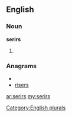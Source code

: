 ==English==

===Noun===
'''serirs'''

# {{plural of|[[serir]]}}

===Anagrams===
* {{alphagram|eirrss}}
* [[risers#English|risers]]

[[Category:English plurals]]

[[ar:serirs]]
[[my:serirs]]